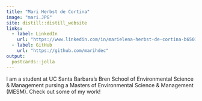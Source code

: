 ```yaml
---
title: "Mari Herbst de Cortina"
image: "mari.JPG"
site: distill::distill_website
links:
  - label: LinkedIn
    url: "https://www.linkedin.com/in/marielena-herbst-de-cortina-b6501a147/"
  - label: GitHub
    url: "https://github.com/marihdec"
output:
  postcards::jolla
---
```

 
I am a student at UC Santa Barbara's Bren School of Environmental Science & Management pursing a Masters of Environmental Science & Management (MESM). Check out some of my work!
